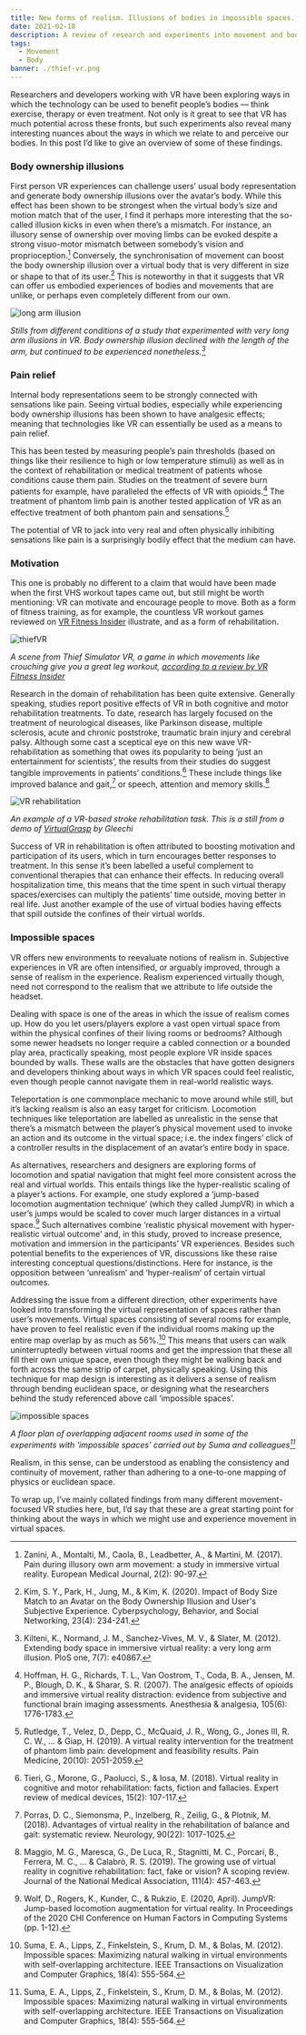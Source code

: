 ```yaml
---
title: New forms of realism. Illusions of bodies in impossible spaces.
date: 2021-02-18
description: A review of research and experiments into movement and body perception in VR.
tags:
  - Movement
  - Body
banner: ./thief-vr.png
---
```


Researchers and developers working with VR have been exploring ways in which the technology can be used to benefit people’s bodies — think exercise, therapy or even treatment. Not only is it great to see that VR has much potential across these fronts, but such experiments also reveal many interesting nuances about the ways in which we relate to and perceive our bodies. In this post I’d like to give an overview of some of these findings.

### Body ownership illusions

First person VR experiences can challenge users’ usual body representation and generate body ownership illusions over the avatar’s body. While this effect has been shown to be strongest when the virtual body’s size and motion match that of the user, I find it perhaps more interesting that the so-called illusion kicks in even when there’s a mismatch. For instance, an illusory sense of ownership over moving limbs can be evoked despite a strong visuo-motor mismatch between somebody’s vision and proprioception.[^1] Conversely, the synchronisation of movement can boost the body ownership illusion over a virtual body that is very different in size or shape to that of its user.[^2] This is noteworthy in that it suggests that VR can offer us embodied experiences of bodies and movements that are unlike, or perhaps even completely different from our own.

![long arm illusion](./long-arm-illusion.png)

_Stills from different conditions of a study that experimented with very long arm illusions in VR. Body ownership illusion declined with the length of the arm, but continued to be experienced nonetheless.[^3]_

### Pain relief

Internal body representations seem to be strongly connected with sensations like pain. Seeing virtual bodies, especially while experiencing body ownership illusions has been shown to have analgesic effects; meaning that technologies like VR can essentially be used as a means to pain relief.

This has been tested by measuring people’s pain thresholds (based on things like their resilience to high or low temperature stimuli) as well as in the context of rehabilitation or medical treatment of patients whose conditions cause them pain. Studies on the treatment of severe burn patients for example, have paralleled the effects of VR with opioids.[^4] The treatment of phantom limb pain is another tested application of VR as an effective treatment of both phantom pain and sensations.[^5]

The potential of VR to jack into very real and often physically inhibiting sensations like pain is a surprisingly bodily effect that the medium can have.

### Motivation

This one is probably no different to a claim that would have been made when the first VHS workout tapes came out, but still might be worth mentioning: VR can motivate and encourage people to move. Both as a form of fitness training, as for example, the countless VR workout games reviewed on [VR Fitness Insider](https://www.vrfitnessinsider.com/) illustrate, and as a form of rehabilitation.

![thiefVR](./thief-vr.png)

_A scene from Thief Simulator VR, a game in which movements like crouching give you a great leg workout, [according to a review by VR Fitness Insider](https://www.vrfitnessinsider.com/review/thief-simulator-vr-game-review/)_

Research in the domain of rehabilitation has been quite extensive. Generally speaking, studies report positive effects of VR in both cognitive and motor rehabilitation treatments. To date, research has largely focused on the treatment of neurological diseases, like Parkinson disease, multiple sclerosis, acute and chronic poststroke, traumatic brain injury and cerebral palsy. Although some cast a sceptical eye on this new wave VR-rehabilitation as something that owes its popularity to being  ‘just an entertainment for scientists’, the results from their studies do suggest tangible improvements in patients’ conditions.[^6] These include things like improved balance and gait,[^7] or speech, attention and memory skills.[^8]

![VR rehabilitation](./vr-rehabilitation.png)

_An example of a VR-based stroke rehabilitation task. This is a still from a demo of [VirtualGrasp](https://www.youtube.com/watch?v=PCfiAA84Yhs) by Gleechi_

Success of VR in rehabilitation is often attributed to boosting motivation and participation of its users, which in turn encourages better responses to treatment. In this sense it’s been labelled a useful complement to conventional therapies that can enhance their effects. In reducing overall hospitalization time, this means that the time spent in such virtual therapy spaces/exercises can multiply the patients’ time outside, moving better in real life. Just another example of the use of virtual bodies having effects that spill outside the confines of their virtual worlds.

### Impossible spaces

VR offers new environments to reevaluate notions of realism in. Subjective experiences in VR are often intensified, or arguably improved, through a sense of realism in the experience. Realism experienced virtually though, need not correspond to the realism that we attribute to life outside the headset.

Dealing with space is one of the areas in which the issue of realism comes up. How do you let users/players explore a vast open virtual space from within the physical confines of their living rooms or bedrooms? Although some newer headsets no longer require a cabled connection or a bounded play area, practically speaking, most people explore VR inside spaces bounded by walls. These walls are the obstacles that have gotten designers and developers thinking about ways in which VR spaces could feel realistic, even though people cannot navigate them in real-world realistic ways.

Teleportation is one commonplace mechanic to move around while still, but it’s lacking realism is also an easy target for criticism. Locomotion techniques like teleportation are labelled as unrealistic in the sense that there’s a mismatch between the player’s physical movement used to invoke an action and its outcome in the virtual space; i.e. the index fingers’ click of a controller results in the displacement of an avatar’s entire body in space.

As alternatives, researchers and designers are exploring forms of locomotion and spatial navigation that might feel more consistent across the real and virtual worlds. This entails things like the hyper-realistic scaling of a player’s actions. For example, one study explored a ‘jump-based locomotion augmentation technique’ (which they called JumpVR) in which a user’s jumps would be scaled to cover much larger distances in a virtual space.[^9] Such alternatives combine ‘realistic physical movement with hyper-realistic virtual outcome’ and, in this study, proved to increase presence, motivation and immersion in the participants’ VR experiences. Besides such potential benefits to the experiences of VR, discussions like these raise interesting conceptual questions/distinctions. Here for instance, is the opposition between ‘unrealism’ and ‘hyper-realism’ of certain virtual outcomes.

Addressing the issue from a different direction, other experiments have looked into transforming the virtual representation of spaces rather than user’s movements. Virtual spaces consisting of several rooms for example, have proven to feel realistic even if the individual rooms making up the entire map overlap by as much as 56%.[^10] This means that users can walk uninterruptedly between virtual rooms and get the impression that these all fill their own unique space, even though they might be walking back and forth across the same strip of carpet, physically speaking. Using this technique for map design is interesting as it delivers a sense of realism through bending euclidean space, or designing what the researchers behind the study referenced above call ‘impossible spaces’.

![impossible spaces](./impossible-spaces.png)

_A floor plan of overlapping adjacent rooms used in some of the experiments with 'impossible spaces' carried out by Suma and colleagues[^10]_

Realism, in this sense, can be understood as enabling the consistency and continuity of movement, rather than adhering to a one-to-one mapping of physics or euclidean space.

To wrap up, I’ve mainly collated findings from many different movement-focused VR studies here, but, I’d say that these are a great starting point for thinking about the ways in which we might use and experience movement in virtual spaces.

[^1]: Zanini, A., Montalti, M., Caola, B., Leadbetter, A., & Martini, M. (2017). Pain during illusory own arm movement: a study in immersive virtual reality. European Medical Journal, 2(2): 90-97.

[^2]: Kim, S. Y., Park, H., Jung, M., & Kim, K. (2020). Impact of Body Size Match to an Avatar on the Body Ownership Illusion and User's Subjective Experience. Cyberpsychology, Behavior, and Social Networking, 23(4): 234-241.

[^3]: Kilteni, K., Normand, J. M., Sanchez-Vives, M. V., & Slater, M. (2012). Extending body space in immersive virtual reality: a very long arm illusion. PloS one, 7(7): e40867.

[^4]: Hoffman, H. G., Richards, T. L., Van Oostrom, T., Coda, B. A., Jensen, M. P., Blough, D. K., & Sharar, S. R. (2007). The analgesic effects of opioids and immersive virtual reality distraction: evidence from subjective and functional brain imaging assessments. Anesthesia & analgesia, 105(6): 1776-1783.

[^5]: Rutledge, T., Velez, D., Depp, C., McQuaid, J. R., Wong, G., Jones III, R. C. W., ... & Giap, H. (2019). A virtual reality intervention for the treatment of phantom limb pain: development and feasibility results. Pain Medicine, 20(10): 2051-2059.

[^6]: Tieri, G., Morone, G., Paolucci, S., & Iosa, M. (2018). Virtual reality in cognitive and motor rehabilitation: facts, fiction and fallacies. Expert review of medical devices, 15(2): 107-117.

[^7]: Porras, D. C., Siemonsma, P., Inzelberg, R., Zeilig, G., & Plotnik, M. (2018). Advantages of virtual reality in the rehabilitation of balance and gait: systematic review. Neurology, 90(22): 1017-1025.

[^8]: Maggio, M. G., Maresca, G., De Luca, R., Stagnitti, M. C., Porcari, B., Ferrera, M. C., ... & Calabrò, R. S. (2019). The growing use of virtual reality in cognitive rehabilitation: fact, fake or vision? A scoping review. Journal of the National Medical Association, 111(4): 457-463.

[^9]: Wolf, D., Rogers, K., Kunder, C., & Rukzio, E. (2020, April). JumpVR: Jump-based locomotion augmentation for virtual reality. In Proceedings of the 2020 CHI Conference on Human Factors in Computing Systems (pp. 1-12).

[^10]: Suma, E. A., Lipps, Z., Finkelstein, S., Krum, D. M., & Bolas, M. (2012). Impossible spaces: Maximizing natural walking in virtual environments with self-overlapping architecture. IEEE Transactions on Visualization and Computer Graphics, 18(4): 555-564.
